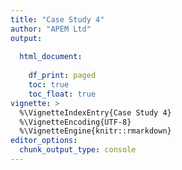 ```yaml
---
title: "Case Study 4"
author: "APEM Ltd"
output: 
  
  html_document:
    
    df_print: paged
    toc: true
    toc_float: true
vignette: >
  %\VignetteIndexEntry{Case Study 4}
  %\VignetteEncoding{UTF-8}
  %\VignetteEngine{knitr::rmarkdown}
editor_options: 
  chunk_output_type: console
---
```

